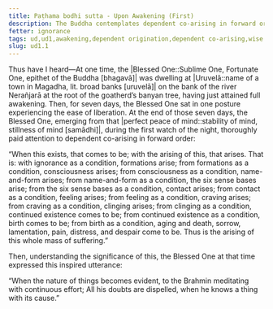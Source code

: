 ```yaml
---
title: Paṭhama bodhi sutta - Upon Awakening (First)
description: The Buddha contemplates dependent co-arising in forward order just after his awakening.
fetter: ignorance
tags: ud,ud1,awakening,dependent origination,dependent co-arising,wise attention,ignorance
slug: ud1.1
---
```


Thus have I heard—At one time, the |Blessed One::Sublime One, Fortunate One, epithet of the Buddha [bhagavā]| was dwelling at |Uruvelā::name of a town in Magadha, lit. broad banks [uruvelā]| on the bank of the river Nerañjarā at the root of the goatherd’s banyan tree, having just attained full awakening. Then, for seven days, the Blessed One sat in one posture experiencing the ease of liberation. At the end of those seven days, the Blessed One, emerging from that |perfect peace of mind::stability of mind, stillness of mind [samādhi]|, during the first watch of the night, thoroughly paid attention to dependent co-arising in forward order:

“When this exists, that comes to be; with the arising of this, that arises. That is: with ignorance as a condition, formations arise; from formations as a condition, consciousness arises; from consciousness as a condition, name-and-form arises; from name-and-form as a condition, the six sense bases arise; from the six sense bases as a condition, contact arises; from contact as a condition, feeling arises; from feeling as a condition, craving arises; from craving as a condition, clinging arises; from clinging as a condition, continued existence comes to be; from continued existence as a condition, birth comes to be; from birth as a condition, aging and death, sorrow, lamentation, pain, distress, and despair come to be. Thus is the arising of this whole mass of suffering.”

Then, understanding the significance of this, the Blessed One at that time expressed this inspired utterance:

“When the nature of things becomes evident,
to the Brahmin meditating with continuous effort;
All his doubts are dispelled,
when he knows a thing with its cause.”